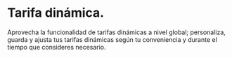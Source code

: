 # Tarifa dinámica.
Aprovecha la funcionalidad de tarifas dinámicas a nivel global; personaliza, guarda y ajusta tus tarifas dinámicas según tu conveniencia y durante el tiempo que consideres necesario.
